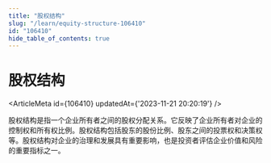 ```yaml
---
title: "股权结构"
slug: "/learn/equity-structure-106410"
id: "106410"
hide_table_of_contents: true
---
```



# 股权结构

<ArticleMeta id={106410} updatedAt={'2023-11-21 20:20:19'} />
<div className='border-solid border-b border-t-0 my-4 border-[var(--ifm-color-gray-300)]' />

股权结构是指一个企业所有者之间的股权分配关系。它反映了企业所有者对企业的控制权和所有权比例。股权结构包括股东的股份比例、股东之间的投票权和决策权等。股权结构对企业的治理和发展具有重要影响，也是投资者评估企业价值和风险的重要指标之一。

